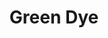---
title: "Green Dye"
meta_title: "Green Dye craft"
description: "Craft de Green Dye"
rank: "c"
draft: false
name: "Green Dye"
recipe_img: "https://wiki.pokexgames.com/images/b/be/Green_Dye.png"
level: 44
craft_time: 60
result: 1
value_npc: 1
ingredients:
  - name: "Seed"
    quantity: 100
    item_img: "https://wiki.pokexgames.com/images/2/2e/Seed.png"
    value_npc: 1
  - name: "Bulb"
    quantity: 7
    item_img: "https://wiki.pokexgames.com/images/b/b3/Bulb.png"
    value_npc: 1
---